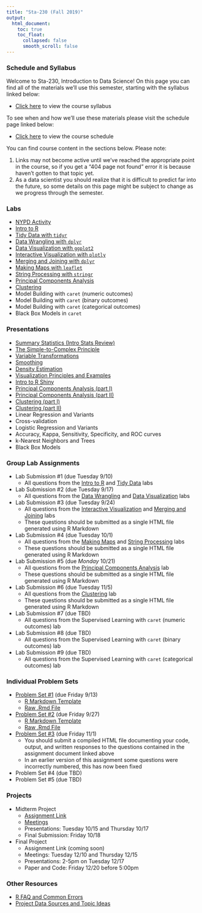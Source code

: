```yaml
---
title: "Sta-230 (Fall 2019)"
output:
  html_document:
    toc: true
    toc_float:
      collapsed: false
      smooth_scroll: false
---
```


### Schedule and Syllabus

Welcome to Sta-230, Introduction to Data Science!  On this page you can find all of the materials we'll use this semester, starting with the syllabus linked below:

- [Click here](syllabus230f19.html) to view the course syllabus

To see when and how we'll use these materials please visit the schedule page linked below:

- [Click here](tabs230f19.html) to view the course schedule

You can find course content in the sections below.  Please note:

1. Links may not become active until we've reached the appropriate point in the course, so if you get a "404 page not found" error it is because haven't gotten to that topic yet.
2. As a data scientist you should realize that it is difficult to predict far into the future, so some details on this page might be subject to change as we progress through the semester.

### Labs

- [NYPD Activity](s230f19/Using_Data.html)
- [Intro to R](s230f19/Intro_to_R.html)
- [Tidy Data with `tidyr`](s230f19/Tidy_Data.html)
- [Data Wrangling with `dplyr`](s230f19/Data_Wrangling.html)
- [Data Visualization with `ggplot2`](s230f19/ggplot.html)
- [Interactive Visualization with `plotly`](s230f19/plotly.html)
- [Merging and Joining with `dplyr`](s230f19/merging.html)
- [Making Maps with `leaflet`](s230f19/maps.html)
- [String Processing with `stringr`](s230f19/stringr.html)
- [Principal Components Analysis](s230f19/pca.html)
- [Clustering](s230f19/clustering.html)
- Model Building with `caret` (numeric outcomes)
- Model Building with `caret` (binary outcomes)
- Model Building with `caret` (categorical outcomes)
- Black Box Models in `caret`

### Presentations

- [Summary Statistics (Intro Stats Review)](s230f19/summaries_pres.html)
- [The Simple-to-Complex Principle](s230f19/simple_complex.html)
- [Variable Transformations](s230f19/features.html)
- [Smoothing](s230f19/smoothing.html)
- [Density Estimation](s230f19/density.html)
- [Visualization Principles and Examples](s230f19/viz.html)
- [Intro to R Shiny](s230f19/shiny.html)
- [Principal Components Analysis (part I)](s230f19/pca_pres1.html)
- [Principal Components Analysis (part II)](s230f19/pca_pres2.html)
- [Clustering (part I)](s230f19/clustering1.html)
- [Clustering (part II)](s230f19/clustering2.html)
- Linear Regression and Variants
- Cross-validation
- Logistic Regression and Variants
- Accuracy, Kappa, Sensitivity, Specificity, and ROC curves
- k-Nearest Neighbors and Trees
- Black Box Models

### Group Lab Assignments

- Lab Submission #1 (due Tuesday 9/10)
    - All questions from the [Intro to R](s230f19/Intro_to_R.html) and [Tidy Data](s230f19/Tidy_Data.html) labs
- Lab Submission #2 (due Tuesday 9/17)
    - All questions from the [Data Wrangling](s230f19/Data_Wrangling.html) and [Data Visualization](s230f19/ggplot.html) labs
- Lab Submission #3 (due Tuesday 9/24)
    - All questions from the [Interactive Visualization](s230f19/plotly.html) and [Merging and Joining](s230f19/merging.html) labs
    - These questions should be submitted as a single HTML file generated using R Markdown
- Lab Submission #4 (due Tuesday 10/1)
    - All questions from the [Making Maps](s230f19/maps.html) and [String Processing](s230f19/stringr.html) labs
    - These questions should be submitted as a single HTML file generated using R Markdown
- Lab Submission #5 (due *Monday* 10/21)
    - All questions from the [Principal Components Analysis](s230f19/pca.html) lab
    - These questions should be submitted as a single HTML file generated using R Markdown
- Lab Submission #6 (due Tuesday 11/5)
    - All questions from the [Clustering](s230f19/clustering.html) lab
    - These questions should be submitted as a single HTML file generated using R Markdown
- Lab Submission #7 (due TBD)
    - All questions from the Supervised Learning with `caret` (numeric outcomes) lab
- Lab Submission #8 (due TBD)
    - All questions from the Supervised Learning with `caret` (binary outcomes) lab
- Lab Submission #9 (due TBD)
    - All questions from the Supervised Learning with `caret` (categorical outcomes) lab                     
    
### Individual Problem Sets

- [Problem Set #1](s230f19/f19_hw1.html) (due Friday 9/13)
     - [R Markdown Template](s230f19/f19_hw1.Rmd)
     - [Raw .Rmd File](https://raw.githubusercontent.com/remiller1450/remiller1450.github.io/master/s230f19/f19_hw1.Rmd)
- [Problem Set #2](s230f19/f19_hw2.html) (due Friday 9/27)
    - [R Markdown Template](s230f19/f19_hw2.Rmd)
    - [Raw .Rmd File](https://raw.githubusercontent.com/remiller1450/remiller1450.github.io/master/s230f19/f19_hw2.Rmd)
- [Problem Set #3](s230f19/f19_hw3.html) (due Friday 11/1)
    - You should submit a compiled HTML file documenting your code, output, and written responses to the questions contained in the assignment document linked above
    - In an earlier version of this assignment some questions were incorrectly numbered, this has now been fixed
- Problem Set #4 (due TBD)
- Problem Set #5 (due TBD)



### Projects

- Midterm Project
    - [Assignment Link](s230f19/f19midterm.html)
    - [Meetings](s230f19/f19mid_times.html)
    - Presentations: Tuesday 10/15 and Thursday 10/17
    - Final Submission: Friday 10/18
- Final Project
    - Assignment Link (coming soon)
    - Meetings: Tuesday 12/10 and Thursday 12/15
    - Presentations: 2-5pm on Tuesday 12/17
    - Paper and Code: Friday 12/20 before 5:00pm

### Other Resources

- [R FAQ and Common Errors](s230f19/R_FAQ_Errors.html)
- [Project Data Sources and Topic Ideas](project_ideas.html)